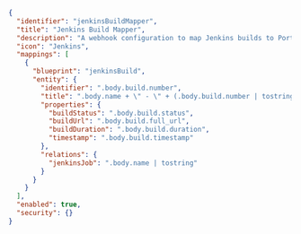 ```json showLineNumbers
{
  "identifier": "jenkinsBuildMapper",
  "title": "Jenkins Build Mapper",
  "description": "A webhook configuration to map Jenkins builds to Port",
  "icon": "Jenkins",
  "mappings": [
    {
      "blueprint": "jenkinsBuild",
      "entity": {
        "identifier": ".body.build.number",
        "title": ".body.name + \" - \" + (.body.build.number | tostring)",
        "properties": {
          "buildStatus": ".body.build.status",
          "buildUrl": ".body.build.full_url",
          "buildDuration": ".body.build.duration",
          "timestamp": ".body.build.timestamp"
        },
        "relations": {
          "jenkinsJob": ".body.name | tostring"
        }
      }
    }
  ],
  "enabled": true,
  "security": {}
}
```

